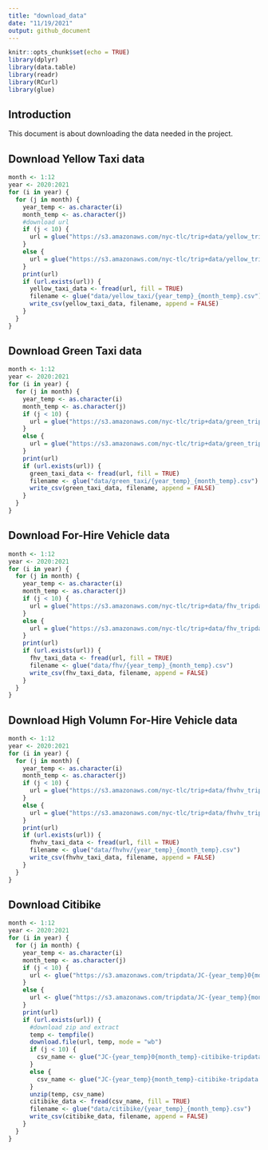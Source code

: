 ```yaml
---
title: "download_data"
date: "11/19/2021"
output: github_document
---
```


```r
knitr::opts_chunk$set(echo = TRUE)
library(dplyr)
library(data.table)
library(readr)
library(RCurl)
library(glue)
```

## Introduction

This document is about downloading the data needed in the project.

## Download Yellow Taxi data

```r
month <- 1:12
year <- 2020:2021
for (i in year) {
  for (j in month) {
    year_temp <- as.character(i)
    month_temp <- as.character(j)
    #download url
    if (j < 10) {
      url = glue("https://s3.amazonaws.com/nyc-tlc/trip+data/yellow_tripdata_{year_temp}-0{month_temp}.csv")
    }
    else {
      url = glue("https://s3.amazonaws.com/nyc-tlc/trip+data/yellow_tripdata_{year_temp}-{month_temp}.csv")
    }
    print(url)
    if (url.exists(url)) {
      yellow_taxi_data <- fread(url, fill = TRUE)
      filename <- glue("data/yellow_taxi/{year_temp}_{month_temp}.csv")
      write_csv(yellow_taxi_data, filename, append = FALSE)
    }
  }
}
```

## Download Green Taxi data

```r
month <- 1:12
year <- 2020:2021
for (i in year) {
  for (j in month) {
    year_temp <- as.character(i)
    month_temp <- as.character(j)
    if (j < 10) {
      url = glue("https://s3.amazonaws.com/nyc-tlc/trip+data/green_tripdata_{year_temp}-0{month_temp}.csv")
    }
    else {
      url = glue("https://s3.amazonaws.com/nyc-tlc/trip+data/green_tripdata_{year_temp}-{month_temp}.csv")
    }
    print(url)
    if (url.exists(url)) {
      green_taxi_data <- fread(url, fill = TRUE)
      filename <- glue("data/green_taxi/{year_temp}_{month_temp}.csv")
      write_csv(green_taxi_data, filename, append = FALSE)
    }
  }
}
```

## Download For-Hire Vehicle data

```r
month <- 1:12
year <- 2020:2021
for (i in year) {
  for (j in month) {
    year_temp <- as.character(i)
    month_temp <- as.character(j)
    if (j < 10) {
      url = glue("https://s3.amazonaws.com/nyc-tlc/trip+data/fhv_tripdata_{year_temp}-0{month_temp}.csv")
    }
    else {
      url = glue("https://s3.amazonaws.com/nyc-tlc/trip+data/fhv_tripdata_{year_temp}-{month_temp}.csv")
    }
    print(url)
    if (url.exists(url)) {
      fhv_taxi_data <- fread(url, fill = TRUE)
      filename <- glue("data/fhv/{year_temp}_{month_temp}.csv")
      write_csv(fhv_taxi_data, filename, append = FALSE)
    }
  }
}
```

## Download High Volumn For-Hire Vehicle data

```r
month <- 1:12
year <- 2020:2021
for (i in year) {
  for (j in month) {
    year_temp <- as.character(i)
    month_temp <- as.character(j)
    if (j < 10) {
      url = glue("https://s3.amazonaws.com/nyc-tlc/trip+data/fhvhv_tripdata_{year_temp}-0{month_temp}.csv")
    }
    else {
      url = glue("https://s3.amazonaws.com/nyc-tlc/trip+data/fhvhv_tripdata_{year_temp}-{month_temp}.csv")
    }
    print(url)
    if (url.exists(url)) {
      fhvhv_taxi_data <- fread(url, fill = TRUE)
      filename <- glue("data/fhvhv/{year_temp}_{month_temp}.csv")
      write_csv(fhvhv_taxi_data, filename, append = FALSE)
    }
  }
}
```

## Download Citibike

```r
month <- 1:12
year <- 2020:2021
for (i in year) {
  for (j in month) {
    year_temp <- as.character(i)
    month_temp <- as.character(j)
    if (j < 10) {
      url <- glue("https://s3.amazonaws.com/tripdata/JC-{year_temp}0{month_temp}-citibike-tripdata.csv.zip")
    }
    else {
      url <- glue("https://s3.amazonaws.com/tripdata/JC-{year_temp}{month_temp}-citibike-tripdata.csv.zip")
    }
    print(url)
    if (url.exists(url)) {
      #download zip and extract
      temp <- tempfile()
      download.file(url, temp, mode = "wb")
      if (j < 10) {
        csv_name <- glue("JC-{year_temp}0{month_temp}-citibike-tripdata.csv")
      }
      else {
        csv_name <- glue("JC-{year_temp}{month_temp}-citibike-tripdata.csv")
      }
      unzip(temp, csv_name)
      citibike_data <- fread(csv_name, fill = TRUE)
      filename <- glue("data/citibike/{year_temp}_{month_temp}.csv")
      write_csv(citibike_data, filename, append = FALSE)
    }
  }
}
```

